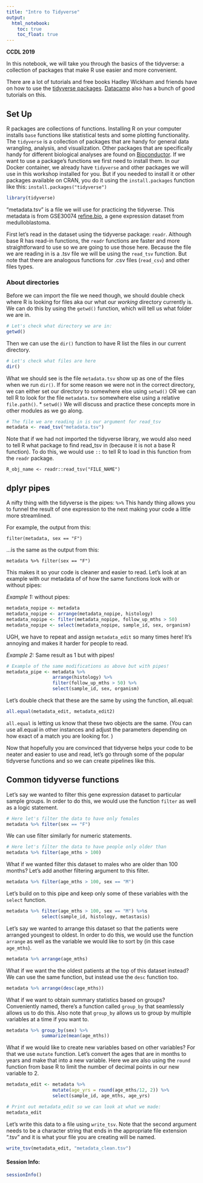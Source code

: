 ```yaml
---
title: "Intro to Tidyverse"
output:   
  html_notebook: 
    toc: true
    toc_float: true
---
```


**CCDL 2019**

In this notebook, we will take you through the basics of the tidyverse: 
a collection of packages that make R use easier and more convenient.  

There are a lot of tutorials and free books Hadley Wickham and friends have on 
how to use the [tidyverse packages](https://r4ds.had.co.nz/index.html). 
[Datacamp](https://www.datacamp.com/) also has a bunch of good tutorials on this. 

## Set Up
R packages are collections of functions. 
Installing R on your computer installs `base` functions like statistical tests 
and some plotting functionality.
The `tidyverse` is a collection of packages that are handy for general data 
wrangling, analysis, and visualization. 
Other packages that are specifically handy for different biological analyses are 
found on [Bioconductor](https://www.bioconductor.org/).
If we want to use a package's functions we first need to install them.
In our Docker container, we already have `tidyverse` and other packages we will
use in this workshop installed for you. 
But if you needed to install it or other packages available on CRAN, you 
do it using the `install.packages` function like this: `install.packages("tidyverse")`
```r
library(tidyverse)
```

"metadata.tsv" is a file we will use for practicing the tidyverse.
This metadata is from GSE30074 [refine.bio](https://www.refine.bio), a gene 
expression dataset from medulloblastoma.
  
First let's read in the dataset using the tidyverse package: `readr`.
Although base R has read-in functions, the `readr` functions are faster and more
straightforward to use so we are going to use those here. 
Because the file we are reading in is a .tsv file we will be using the 
`read_tsv` function. 
But note that there are analogous functions for .csv files (`read_csv`) and 
other files types.

### About directories
Before we can import the file we need though, we should double check where R is 
looking for files aka our what our *working* directory currently is. 
We can do this by using the `getwd()` function, which will tell us what folder
we are in. 
```r
# Let's check what directory we are in:
getwd()
```

Then we can use the `dir()` function to have R list the files in our current 
directory. 
```r
# Let's check what files are here
dir()
```

What we should see is the file `metadata.tsv` show up as one of the files when 
we run `dir()`.
If for some reason we were not in the correct directory, we can either set our
directory to somewhere else using `setwd()` OR we can tell R to look for the 
file `metadata.tsv` somewhere else using a relative `file.path()`.
* `setwd()` 
We will discuss and practice these concepts more in other modules as we go along.
```r
# The file we are reading in is our argument for read_tsv
metadata <- read_tsv("metadata.tsv")
```

Note that if we had not imported the tidyverse library, we would also need to 
tell R what package to find read_tsv in (because it is not a base R function).
To do this, we would use `::` to tell R to load in this function from the 
`readr` package. 
```
R_obj_name <- readr::read_tsv("FILE_NAME")
```

## dplyr pipes
A nifty thing with the tidyverse is the pipes: `%>%`
This handy thing allows you to funnel the result of one expression to the next
making your code a little more streamlined.

For example, the output from this:  
```
filter(metadata, sex == "F")
```  
...is the same as the output from this:  
```
metadata %>% filter(sex == "F")
```  
  
This makes it so your code is cleaner and easier to read. 
Let's look at an example with our metadata of of how the same 
functions look with or without pipes:

*Example 1:* without pipes:   
```r
metadata_nopipe <- metadata
metadata_nopipe <- arrange(metadata_nopipe, histology)
metadata_nopipe <- filter(metadata_nopipe, follow_up_mths > 50)
metadata_nopipe <- select(metadata_nopipe, sample_id, sex, organism)
```
  
UGH, we have to repeat and assign `metadata_edit` so many times here! 
It's annoying and makes it harder for people to read. 
  
*Example 2:* Same result as 1 but with pipes!
```r
# Example of the same modifications as above but with pipes!
metadata_pipe <- metadata %>%
                 arrange(histology) %>%
                 filter(follow_up_mths > 50) %>%
                 select(sample_id, sex, organism)
```

Let's double check that these are the same by using the function, all.equal: 
```r
all.equal(metadata_edit, metadata_edit2)
```
`all.equal` is letting us know that these two objects are the same. 
(You can use all.equal in other instances and adjust the parameters depending on
how exact of a match you are looking for. )

Now that hopefully you are convinced that tidyverse helps your code to be neater and
easier to use and read, let's go through some of the popular tidyverse functions
and so we can create pipelines like this. 

## Common tidyverse functions

Let's say we wanted to filter this gene expression dataset to particular sample
groups.
In order to do this, we would use the function `filter` as well as a logic statement.
```r
# Here let's filter the data to have only females
metadata %>% filter(sex == "F")
```

We can use filter similarly for numeric statements.  
```r
# Here let's filter the data to have people only older than 
metadata %>% filter(age_mths > 100)
```

What if we wanted filter this dataset to males who are older than 100 months? 
Let's add another filtering argument to this filter.
```r
metadata %>% filter(age_mths > 100, sex == "M")
```

Let's build on to this pipe and keep only some of these variables with the 
`select` function. 
```r
metadata %>% filter(age_mths > 100, sex == "M") %>%s
             select(sample_id, histology, metastasis)
```

Let's say we wanted to arrange this dataset so that the patients were arranged
youngest to oldest.
In order to do this, we would use the function `arrange` as well as the variable
we would like to sort by (in this case `age_mths`).
```r
metadata %>% arrange(age_mths) 
```

What if we want the the oldest patients at the top of this dataset instead? 
We can use the same function, but instead use the `desc` function too. 
```r
metadata %>% arrange(desc(age_mths))
``` 

What if we want to obtain summary statistics based on groups? 
Conveniently named, there's a function called `group_by` that seamlessly allows
us to do this. 
Also note that `group_by` allows us to group by multiple variables at a time if 
you want to.
```r
metadata %>% group_by(sex) %>% 
             summarize(mean(age_mths))
```

What if we would like to create new variables based on other variables? 
For that we use `mutate` function. 
Let's convert the ages that are in months to years and make that into a new variable.
Here we are also using the `round` function from base R to limit the number of 
decimal points in our new variable to 2.
```r
metadata_edit <- metadata %>% 
                 mutate(age_yrs = round(age_mths/12, 2)) %>%
                 select(sample_id, age_mths, age_yrs)

# Print out metadata_edit so we can look at what we made:
metadata_edit
```

Let's write this data to a file using `write_tsv`. Note that the second argument 
needs to be a character string that ends in the appropriate file extension ".tsv"
and it is what your file you are creating will be named. 
```r
write_tsv(metadata_edit, "metadata_clean.tsv")
```

#### Session Info: 
```r
sessionInfo()
```
